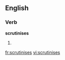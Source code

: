 
==English==

===Verb===
'''scrutinises'''

# {{third-person singular of|[[scrutinise]]}}

[[fr:scrutinises]]
[[vi:scrutinises]]